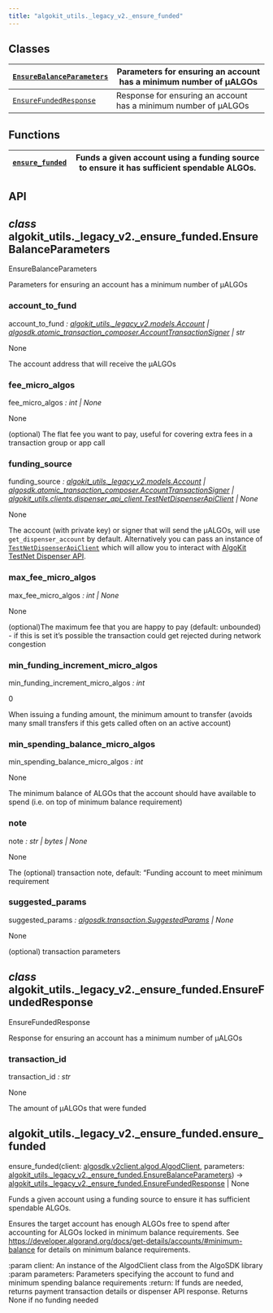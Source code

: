 ```yaml
---
title: "algokit_utils._legacy_v2._ensure_funded"
---
```


<a id="module-algokit_utils._legacy_v2._ensure_funded"></a>

<a id="algokit-utils-legacy-v2-ensure-funded"></a>

<a id="module-contents"></a>

<a id="classes"></a>

## Classes

| [`EnsureBalanceParameters`](#algokit_utils._legacy_v2._ensure_funded.EnsureBalanceParameters)   | Parameters for ensuring an account has a minimum number of µALGOs   |
|-------------------------------------------------------------------------------------------------|---------------------------------------------------------------------|
| [`EnsureFundedResponse`](#algokit_utils._legacy_v2._ensure_funded.EnsureFundedResponse)         | Response for ensuring an account has a minimum number of µALGOs     |

<a id="functions"></a>

## Functions

| [`ensure_funded`](#algokit_utils._legacy_v2._ensure_funded.ensure_funded)   | Funds a given account using a funding source to ensure it has sufficient spendable ALGOs.   |
|-----------------------------------------------------------------------------|---------------------------------------------------------------------------------------------|

<a id="api"></a>

## API

<a id="algokit_utils._legacy_v2._ensure_funded.EnsureBalanceParameters"></a>

## *class* algokit_utils._legacy_v2._ensure_funded.EnsureBalanceParameters

EnsureBalanceParameters

Parameters for ensuring an account has a minimum number of µALGOs

<a id="algokit_utils._legacy_v2._ensure_funded.EnsureBalanceParameters.account_to_fund"></a>

### account_to_fund

account_to_fund *: [algokit_utils._legacy_v2.models.Account](algokit_utils._legacy_v2.models.mdx#algokit_utils._legacy_v2.models.Account) | [algosdk.atomic_transaction_composer.AccountTransactionSigner](../algosdk/algosdk.atomic_transaction_composer.mdx#algosdk.atomic_transaction_composer.AccountTransactionSigner) | str*

None

The account address that will receive the µALGOs

<a id="algokit_utils._legacy_v2._ensure_funded.EnsureBalanceParameters.fee_micro_algos"></a>

### fee_micro_algos

fee_micro_algos *: int | None*

None

(optional) The flat fee you want to pay, useful for covering extra fees in a transaction group or app call

<a id="algokit_utils._legacy_v2._ensure_funded.EnsureBalanceParameters.funding_source"></a>

### funding_source

funding_source *: [algokit_utils._legacy_v2.models.Account](algokit_utils._legacy_v2.models.mdx#algokit_utils._legacy_v2.models.Account) | [algosdk.atomic_transaction_composer.AccountTransactionSigner](../algosdk/algosdk.atomic_transaction_composer.mdx#algosdk.atomic_transaction_composer.AccountTransactionSigner) | [algokit_utils.clients.dispenser_api_client.TestNetDispenserApiClient](algokit_utils.clients.dispenser_api_client.mdx#algokit_utils.clients.dispenser_api_client.TestNetDispenserApiClient) | None*

None

The account (with private key) or signer that will send the µALGOs,
will use `get_dispenser_account` by default. Alternatively you can pass an instance of [`TestNetDispenserApiClient`](https://github.com/algorandfoundation/algokit-utils-py/blob/main/docs/source/capabilities/dispenser-client.md)
which will allow you to interact with [AlgoKit TestNet Dispenser API](https://github.com/algorandfoundation/algokit-cli/blob/main/docs/features/dispenser.md).

<a id="algokit_utils._legacy_v2._ensure_funded.EnsureBalanceParameters.max_fee_micro_algos"></a>

### max_fee_micro_algos

max_fee_micro_algos *: int | None*

None

(optional)The maximum fee that you are happy to pay (default: unbounded) -
if this is set it’s possible the transaction could get rejected during network congestion

<a id="algokit_utils._legacy_v2._ensure_funded.EnsureBalanceParameters.min_funding_increment_micro_algos"></a>

### min_funding_increment_micro_algos

min_funding_increment_micro_algos *: int*

0

When issuing a funding amount, the minimum amount to transfer (avoids many small transfers if this gets
called often on an active account)

<a id="algokit_utils._legacy_v2._ensure_funded.EnsureBalanceParameters.min_spending_balance_micro_algos"></a>

### min_spending_balance_micro_algos

min_spending_balance_micro_algos *: int*

None

The minimum balance of ALGOs that the account should have available to spend (i.e. on top of
minimum balance requirement)

<a id="algokit_utils._legacy_v2._ensure_funded.EnsureBalanceParameters.note"></a>

### note

note *: str | bytes | None*

None

The (optional) transaction note, default: “Funding account to meet minimum requirement

<a id="algokit_utils._legacy_v2._ensure_funded.EnsureBalanceParameters.suggested_params"></a>

### suggested_params

suggested_params *: [algosdk.transaction.SuggestedParams](../algosdk/algosdk.transaction.mdx#algosdk.transaction.SuggestedParams) | None*

None

(optional) transaction parameters

<a id="algokit_utils._legacy_v2._ensure_funded.EnsureFundedResponse"></a>

## *class* algokit_utils._legacy_v2._ensure_funded.EnsureFundedResponse

EnsureFundedResponse

Response for ensuring an account has a minimum number of µALGOs

<a id="algokit_utils._legacy_v2._ensure_funded.EnsureFundedResponse.transaction_id"></a>

### transaction_id

transaction_id *: str*

None

The amount of µALGOs that were funded

<a id="algokit_utils._legacy_v2._ensure_funded.ensure_funded"></a>

## algokit_utils._legacy_v2._ensure_funded.ensure_funded

ensure_funded(client: [algosdk.v2client.algod.AlgodClient](../algosdk/algosdk.v2client.algod.mdx#algosdk.v2client.algod.AlgodClient), parameters: [algokit_utils._legacy_v2._ensure_funded.EnsureBalanceParameters](#algokit_utils._legacy_v2._ensure_funded.EnsureBalanceParameters)) → [algokit_utils._legacy_v2._ensure_funded.EnsureFundedResponse](#algokit_utils._legacy_v2._ensure_funded.EnsureFundedResponse) | None

Funds a given account using a funding source to ensure it has sufficient spendable ALGOs.

Ensures the target account has enough ALGOs free to spend after accounting for ALGOs locked in minimum balance
requirements. See https://developer.algorand.org/docs/get-details/accounts/#minimum-balance for details on minimum
balance requirements.

:param client: An instance of the AlgodClient class from the AlgoSDK library
:param parameters: Parameters specifying the account to fund and minimum spending balance requirements
:return: If funds are needed, returns payment transaction details or dispenser API response. Returns None if no funding needed
